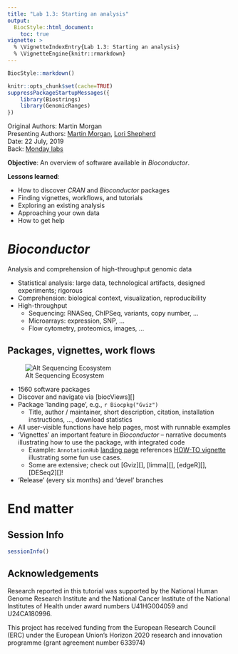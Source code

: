 ```yaml
---
title: "Lab 1.3: Starting an analysis"
output:
  BiocStyle::html_document:
    toc: true
vignette: >
  % \VignetteIndexEntry{Lab 1.3: Starting an analysis}
  % \VignetteEngine{knitr::rmarkdown}
---
```


```r
BiocStyle::markdown()
```

```r
knitr::opts_chunk$set(cache=TRUE)
suppressPackageStartupMessages({
    library(Biostrings)
    library(GenomicRanges)
})
```

Original Authors: Martin Morgan<br />
Presenting Authors: [Martin Morgan][], [Lori Shepherd][]</br >
Date: 22 July, 2019</br >
Back: [Monday labs](lab-1-intro-to-r-bioc.html)

[Martin Morgan]: mailto: Martin.Morgan@RoswellPark.org
[Lori Shepherd]: mailto: Lori.Shepherd@RoswellPark.org

**Objective**: An overview of software available in _Bioconductor_.

**Lessons learned**: 

- How to discover _CRAN_ and _Bioconductor_ packages
- Finding vignettes, workflows, and tutorials
- Exploring an existing analysis
- Approaching your own data
- How to get help

# _Bioconductor_

Analysis and comprehension of high-throughput genomic data

- Statistical analysis: large data, technological artifacts, designed
  experiments; rigorous
- Comprehension: biological context, visualization, reproducibility
- High-throughput
    - Sequencing: RNASeq, ChIPSeq, variants, copy number, ...
    - Microarrays: expression, SNP, ...
    - Flow cytometry, proteomics, images, ...
  
## Packages, vignettes, work flows

![Alt Sequencing Ecosystem](our_figures/SequencingEcosystem.png)

- 1560 software packages
- Discover and navigate via [biocViews][]
- Package 'landing page', e.g., `r Biocpkg("Gviz")`
    - Title, author / maintainer, short description, citation,
      installation instructions, ..., download statistics
- All user-visible functions have help pages, most with runnable
  examples
- 'Vignettes' an important feature in _Bioconductor_ -- narrative
  documents illustrating how to use the package, with integrated code
    - Example: `AnnotationHub` [landing page][AH] references
      [HOW-TO vignette][AH-howto] illustrating some fun use cases.
    - Some are extensive; check out [Gviz][], [limma][], [edgeR][],
      [DESeq2][]!
- 'Release' (every six months) and 'devel' branches

[AH]: https://bioconductor.org/packages/AnnotationHub
[AH-howto]: http://bioconductor.org/packages/devel/bioc/vignettes/AnnotationHub/inst/doc/AnnotationHub-HOWTO.html

# End matter

## Session Info

```r
sessionInfo()
```

## Acknowledgements

Research reported in this tutorial was supported by the National Human
Genome Research Institute and the National Cancer Institute of the
National Institutes of Health under award numbers U41HG004059 and
U24CA180996.

This project has received funding from the European Research Council
(ERC) under the European Union's Horizon 2020 research and innovation
programme (grant agreement number 633974)
